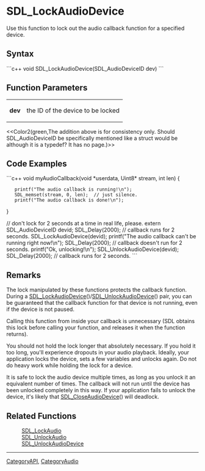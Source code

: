 <!-- pragma section-numbers off -->
<!-- pragma disable-camelcase -->

= SDL_LockAudioDevice =
Use this function to lock out the audio callback function for a specified device.


== Syntax ==
```c++
void SDL_LockAudioDevice(SDL_AudioDeviceID dev)
```

== Function Parameters ==
{|
|'''dev'''
|the ID of the device to be locked
|}

<<Color2(green,The addition above is for consistency only.  Should SDL_Audio<code></code>DeviceID be specifically mentioned like a struct would be although it is a typedef? It has no page.)>>

== Code Examples ==
```c++
void myAudioCallback(void *userdata, Uint8* stream, int len)
{
    printf("The audio callback is running!\n");
    SDL_memset(stream, 0, len);  // just silence.
    printf("The audio callback is done!\n");
}

// don't lock for 2 seconds at a time in real life, please.
extern SDL_AudioDeviceID devid;
SDL_Delay(2000);  // callback runs for 2 seconds.
SDL_LockAudioDevice(devid);
printf("The audio callback can't be running right now!\n");
SDL_Delay(2000);  // callback doesn't run for 2 seconds.
printf("Ok, unlocking!\n");
SDL_UnlockAudioDevice(devid);
SDL_Delay(2000);  // callback runs for 2 seconds.
```

== Remarks ==
The lock manipulated by these functions protects the callback function.  During a [[SDL_LockAudioDevice]]()/[[SDL_UnlockAudioDevice]]() pair, you can be guaranteed that the callback function for that device is not running, even if the device is not paused.

Calling this function from inside your callback is unnecessary (SDL obtains this lock before calling your function, and releases it when the function returns).

You should not hold the lock longer that absolutely necessary. If you hold it too long, you'll experience dropouts in your audio playback. Ideally, your application locks the device, sets a few variables and unlocks again. Do not do heavy work while holding the lock for a device.

It is safe to lock the audio device multiple times, as long as you unlock it an equivalent number of times. The callback will not run until the device has been unlocked completely in this way. If your application fails to unlock the device, it's likely that [[SDL_CloseAudioDevice]]() will deadlock.

== Related Functions ==
:[[SDL_LockAudio]]
:[[SDL_UnlockAudio]]
:[[SDL_UnlockAudioDevice]]

----
[[CategoryAPI]], [[CategoryAudio]]
